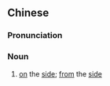 {{also|刺斜里}}
==Chinese==
{{zh-forms|s=刺斜里|type=21}}

===Pronunciation===
{{zh-pron
|m=cìxiélǐ
|cat=n
}}

===Noun===
{{zh-noun}}

# {{lb|zh|archaic}} [[on]] the [[side]]; [[from]] the [[side]]